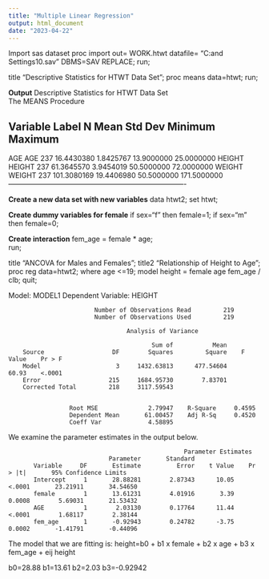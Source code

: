 ```yaml
---
title: "Multiple Linear Regression"
output: html_document
date: "2023-04-22"
---
```

Import sas dataset
proc import out= WORK.htwt 
            datafile= "C:\Documents and Settings\kwelch\Desktop\b510\htwt.sav" 
            DBMS=SAV REPLACE;
run;

title "Descriptive Statistics for HTWT Data Set";
proc means data=htwt;
run;

**Output**
Descriptive Statistics for HTWT Data Set                  
                             The MEANS Procedure

Variable  Label     N          Mean       Std Dev       Minimum       Maximum
-----------------------------------------------------------------------------
AGE       AGE     237    16.4430380     1.8425767    13.9000000    25.0000000
HEIGHT    HEIGHT  237    61.3645570     3.9454019    50.5000000    72.0000000
WEIGHT    WEIGHT  237   101.3080169    19.4406980    50.5000000   171.5000000
----------------------------------------------------------------------------

**Create a new data set with new variables**
data htwt2;
  set htwt;

**Create dummy variables for female**
  if sex="f" then female=1;
  if sex="m" then female=0; 
 
**Create interaction**
  fem_age = female * age;  
run;

title "ANCOVA for Males and Females";
title2 "Relationship of Height to Age";
proc reg data=htwt2;
  where age <=19;
  model height = female age fem_age / clb;
quit;

Model: MODEL1
                                  Dependent Variable: HEIGHT

                            Number of Observations Read         219
                            Number of Observations Used         219

                                     Analysis of Variance

                                            Sum of           Mean
        Source                   DF        Squares         Square    F Value    Pr > F
        Model                     3     1432.63813      477.54604      60.93    <.0001
        Error                   215     1684.95730        7.83701
        Corrected Total         218     3117.59543


                     Root MSE              2.79947    R-Square     0.4595
                     Dependent Mean       61.00457    Adj R-Sq     0.4520
                     Coeff Var             4.58895

We examine the parameter estimates in the output below. 

                                                     Parameter Estimates
                                Parameter       Standard
           Variable     DF       Estimate          Error    t Value    Pr > |t|       95% Confidence Limits
           Intercept     1       28.88281        2.87343      10.05      <.0001       23.21911       34.54650
           female        1       13.61231        4.01916       3.39      0.0008        5.69031       21.53432
           AGE           1        2.03130        0.17764      11.44      <.0001        1.68117        2.38144
           fem_age       1       -0.92943        0.24782      -3.75      0.0002       -1.41791       -0.44096

The model that we are fitting is:
height=b0 + b1 x female + b2 x age + b3 x fem_age + eij height

b0=28.88
b1=13.61
b2=2.03
b3=-0.92942


